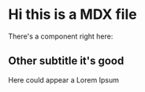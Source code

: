 # Hi this is a MDX file

There's a component right here:

## Other subtitle it's good

Here could appear a Lorem Ipsum
